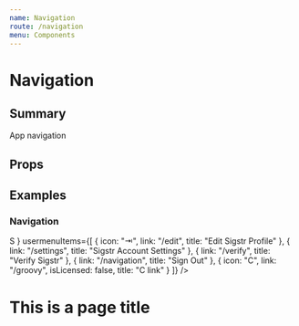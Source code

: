 ```yaml
---
name: Navigation
route: /navigation
menu: Components
---
```




# Navigation
## Summary
App navigation

## Props
<Props of={Navigation} />

## Examples

### Navigation
<Playground>

  <main style={{height: 800 + "px"}}>
    <Navigation
    appswitcherItems={[
        { 
          icon: "A",
          link: "http://localhost:3000/navigation",
          title: "Account Hub"
        },
        {
          icon: "D",
          link: "http://localhost:3000/navigation",
          title: "Digital Ads"
        },
        {
          icon: "E",
          link: "http://localhost:3000/navigation",
          title: "Email"
        },
        {
          icon: "M",
          link: "http://localhost:3000/navigation",
          title: "Measure"
        },
        {
          icon: "C",
          link: "http://localhost:3000/navigation",
          isLicensed: true,
          title: "Chat"
        },
        {
          icon: "C",
          link: "http://localhost:3000/navigation",
          isLicensed: true,
          title: "Web Personalization"
        },
      ]}
      navigationItems={[
        { 
          icon: "A",
          link: "/something",
          isLicensed: true,
          title: "A Link"
        },
        {
          icon: "B",
          link: "/navigation",
          isLicensed: true,
          title: "B link"
        },
        {
          icon: "C",
          link: "/groovy",
          isLicensed: false,
          title: "C link"
        }
      ]}
      supportWebsiteURL="https://help.sigstr.com/en/"
      usermenuAvatar={
        <span>S</span>
      }
      usermenuItems={[
        { 
          icon: "⇥",
          link: "/edit",
          title: "Edit Sigstr Profile"
        },
        {
          link: "/settings",
          title: "Sigstr Account Settings"
        },
        {
          link: "/verify",
          title: "Verify Sigstr"
        },
        {
          link: "/navigation",
          title: "Sign Out"
        },
        {
          icon: "C",
          link: "/groovy",
          isLicensed: false,
          title: "C link"
        }
      ]}
    />
    <div style={{marginLeft: 88 + "px"}}>
      <h1>This is a page title</h1>
    </div>
  </main>
</Playground>
